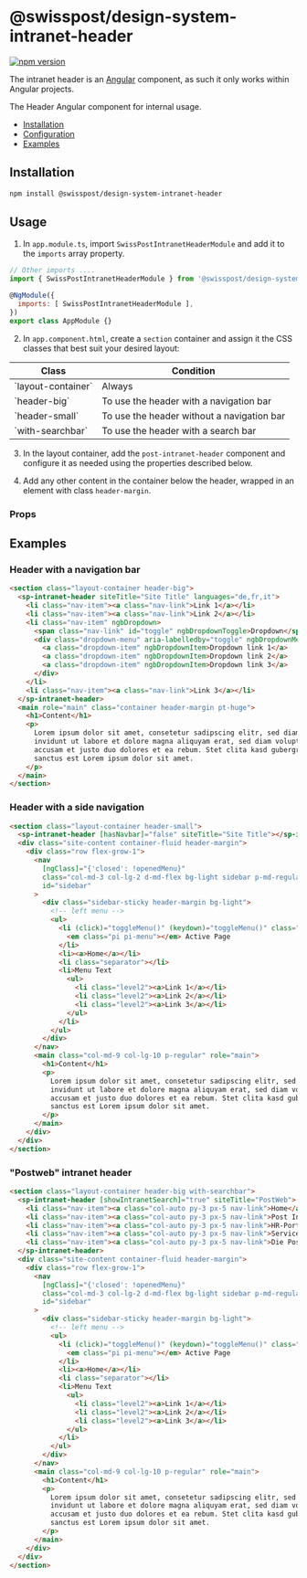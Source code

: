 
<Meta of={IntranetHeaderStories} />

# @swisspost/design-system-intranet-header

[![npm version](https://badge.fury.io/js/@swisspost%2Fdesign-system-intranet-header.svg)](https://badge.fury.io/js/@swisspost%2Fdesign-system-intranet-header)

<div className="alert alert-info alert-md">
  The intranet header is an <a href="//Angular.io" target="_blank">Angular</a> component, as such it only works within Angular projects.
</div>

The Header Angular component for internal usage.

<ul>
  <li><a href="#installation" target="_self">Installation</a></li>
  <li><a href="#configuration" target="_self">Configuration</a></li>
  <li><a href="#examples" target="_self">Examples</a></li>
</ul>

## Installation

```bash dark
npm install @swisspost/design-system-intranet-header
```

## Usage

1. In `app.module.ts`, import `SwissPostIntranetHeaderModule` and add it to the `imports` array property.

```js dark
// Other imports ....
import { SwissPostIntranetHeaderModule } from '@swisspost/design-system-intranet-header';

@NgModule({
  imports: [ SwissPostIntranetHeaderModule ],
})
export class AppModule {}
```

2. In `app.component.html`, create a `section` container and assign it the CSS classes that best suit your desired layout:

<table className="table table-sm table-bordered table-striped">
  <thead>
  <tr>
    <th>Class</th>
    <th>Condition</th>
  </tr>
  </thead>
  <tbody>
  <tr>
    <td>`layout-container`</td>
    <td>Always</td>
  </tr>
  <tr>
    <td>`header-big`</td>
    <td>To use the header with a navigation bar</td>
  </tr>
  <tr>
    <td>`header-small`</td>
    <td>To use the header without a navigation bar</td>
  </tr>
  <tr>
    <td>`with-searchbar`</td>
    <td>To use the header with a search bar</td>
  </tr>
  </tbody>
</table>

3. In the layout container, add the `post-intranet-header` component and configure it as needed using the properties described below.

4. Add any other content in the container below the header, wrapped in an element with class `header-margin`.

### Props

<ArgTypes of={IntranetHeaderStories} />

## Examples

### Header with a navigation bar

```html dark
<section class="layout-container header-big">
  <sp-intranet-header siteTitle="Site Title" languages="de,fr,it">
    <li class="nav-item"><a class="nav-link">Link 1</a></li>
    <li class="nav-item"><a class="nav-link">Link 2</a></li>
    <li class="nav-item" ngbDropdown>
      <span class="nav-link" id="toggle" ngbDropdownToggle>Dropdown</span>
      <div class="dropdown-menu" aria-labelledby="toggle" ngbDropdownMenu>
        <a class="dropdown-item" ngbDropdownItem>Dropdown link 1</a>
        <a class="dropdown-item" ngbDropdownItem>Dropdown link 2</a>
        <a class="dropdown-item" ngbDropdownItem>Dropdown link 3</a>
      </div>
    </li>
    <li class="nav-item"><a class="nav-link">Link 3</a></li>
  </sp-intranet-header>
  <main role="main" class="container header-margin pt-huge">
    <h1>Content</h1>
    <p>
      Lorem ipsum dolor sit amet, consetetur sadipscing elitr, sed diam nonumy eirmod tempor
      invidunt ut labore et dolore magna aliquyam erat, sed diam voluptua. At vero eos et
      accusam et justo duo dolores et ea rebum. Stet clita kasd gubergren, no sea takimata
      sanctus est Lorem ipsum dolor sit amet.
    </p>
  </main>
</section>
```

### Header with a side navigation

```html dark
<section class="layout-container header-small">
  <sp-intranet-header [hasNavbar]="false" siteTitle="Site Title"></sp-intranet-header>
  <div class="site-content container-fluid header-margin">
    <div class="row flex-grow-1">
      <nav
        [ngClass]="{'closed': !openedMenu}"
        class="col-md-3 col-lg-2 d-md-flex bg-light sidebar p-md-regular"
        id="sidebar"
      >
        <div class="sidebar-sticky header-margin bg-light">
          <!-- left menu -->
          <ul>
            <li (click)="toggleMenu()" (keydown)="toggleMenu()" class="d-md-none" tabindex="0">
              <em class="pi pi-menu"></em> Active Page
            </li>
            <li><a>Home</a></li>
            <li class="separator"></li>
            <li>Menu Text
              <ul>
                <li class="level2"><a>Link 1</a></li>
                <li class="level2"><a>Link 2</a></li>
                <li class="level2"><a>Link 3</a></li>
              </ul>
            </li>
          </ul>
        </div>
      </nav>
      <main class="col-md-9 col-lg-10 p-regular" role="main">
        <h1>Content</h1>
        <p>
          Lorem ipsum dolor sit amet, consetetur sadipscing elitr, sed diam nonumy eirmod tempor
          invidunt ut labore et dolore magna aliquyam erat, sed diam voluptua. At vero eos et
          accusam et justo duo dolores et ea rebum. Stet clita kasd gubergren, no sea takimata
          sanctus est Lorem ipsum dolor sit amet.
        </p>
      </main>
    </div>
  </div>
</section>
```

### "Postweb" intranet header

```html dark
<section class="layout-container header-big with-searchbar">
  <sp-intranet-header [showIntranetSearch]="true" siteTitle="PostWeb">
    <li class="nav-item"><a class="col-auto py-3 px-5 nav-link">Home</a></li>
    <li class="nav-item"><a class="col-auto py-3 px-5 nav-link">Post Informatik</a></li>
    <li class="nav-item"><a class="col-auto py-3 px-5 nav-link">HR-Portal</a></li>
    <li class="nav-item"><a class="col-auto py-3 px-5 nav-link">Service-Portal</a></li>
    <li class="nav-item"><a class="col-auto py-3 px-5 nav-link">Die Post</a></li>
  </sp-intranet-header>
  <div class="site-content container-fluid header-margin">
    <div class="row flex-grow-1">
      <nav
        [ngClass]="{'closed': !openedMenu}"
        class="col-md-3 col-lg-2 d-md-flex bg-light sidebar p-md-regular"
        id="sidebar"
      >
        <div class="sidebar-sticky header-margin bg-light">
          <!-- left menu -->
          <ul>
            <li (click)="toggleMenu()" (keydown)="toggleMenu()" class="d-md-none" tabindex="0">
              <em class="pi pi-menu"></em> Active Page
            </li>
            <li><a>Home</a></li>
            <li class="separator"></li>
            <li>Menu Text
              <ul>
                <li class="level2"><a>Link 1</a></li>
                <li class="level2"><a>Link 2</a></li>
                <li class="level2"><a>Link 3</a></li>
              </ul>
            </li>
          </ul>
        </div>
      </nav>
      <main class="col-md-9 col-lg-10 p-regular" role="main">
        <h1>Content</h1>
        <p>
          Lorem ipsum dolor sit amet, consetetur sadipscing elitr, sed diam nonumy eirmod tempor
          invidunt ut labore et dolore magna aliquyam erat, sed diam voluptua. At vero eos et
          accusam et justo duo dolores et ea rebum. Stet clita kasd gubergren, no sea takimata
          sanctus est Lorem ipsum dolor sit amet.
        </p>
      </main>
    </div>
  </div>
</section>
```
